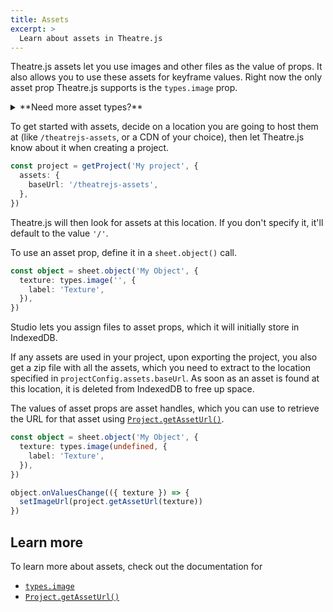 ```yaml
---
title: Assets
excerpt: >
  Learn about assets in Theatre.js
---
```


<Since version="0.5.2" />

Theatre.js assets let you use images and other files as the value of props. It also allows you to use these assets for keyframe values.
Right now the only asset prop Theatre.js supports is the `types.image` prop.

<Section>
  <details>
    <summary>**Need more asset types?**</summary>
    
    * Feel free to suggest more asset types on our [Discord server](https://discord.gg/bm9f8F9Y9N).
    * Or submit a PR of your own. Here is how:
      1. Fork the [repo](https://github.com/theatre-js/theatre/) and [set up your dev environment](https://github.com/theatre-js/theatre/blob/main/CONTRIBUTING.md).
      2. Define a new prop type by copying and editing [`types.image()`](https://github.com/theatre-js/theatre/blob/8d8e2348dd3528fe508456738dddd1644f79004f/theatre/core/src/propTypes/index.ts#L159)
      3. Define a new prop editor similar to how [`ImagePropEditor`](https://github.com/theatre-js/theatre/blob/8d8e2348dd3528fe508456738dddd1644f79004f/theatre/studio/src/propEditors/simpleEditors/ImagePropEditor.tsx#L1) is defined.
      4. Add the new prop editor to the list of known editors [here](https://github.com/theatre-js/theatre/blob/8d8e2348dd3528fe508456738dddd1644f79004f/theatre/studio/src/propEditors/simpleEditors/simplePropEditorByPropType.ts#L18).

  </details>
</Section>

To get started with assets, decide on a location you are going to host them at (like `/theatrejs-assets`, or a CDN of your choice),
then let Theatre.js know about it when creating a project.

```ts
const project = getProject('My project', {
  assets: {
    baseUrl: '/theatrejs-assets',
  },
})
```

Theatre.js will then look for assets at this location. If you don't specify it, it'll default to the value `'/'`.

To use an asset prop, define it in a `sheet.object()` call.

```ts
const object = sheet.object('My Object', {
  texture: types.image('', {
    label: 'Texture',
  }),
})
```

Studio lets you assign files to asset props, which it will initially store in IndexedDB.

<Screenshot src="/images/docs/0.5/manual/assets/image-prop-ui.png" alt="Image props in the Details panel" />

If any assets are used in your project, upon exporting the project, you also get a zip file with all the assets,
which you need to extract to the location specified in `projectConfig.assets.baseUrl`.
As soon as an asset is found at this location, it is deleted from IndexedDB to free up space.

The values of asset props are asset handles, which you can use to retrieve the URL for that asset using [`Project.getAssetUrl()`](/docs/latest/api/core#project.getasseturl_assethandle_).

```ts
const object = sheet.object('My Object', {
  texture: types.image(undefined, {
    label: 'Texture',
  }),
})

object.onValuesChange(({ texture }) => {
  setImageUrl(project.getAssetUrl(texture))
})
```

## Learn more

To learn more about assets, check out the documentation for

- [`types.image`](/docs/latest/api/core#types.image_default-opts_)
- [`Project.getAssetUrl()`](/docs/latest/api/core#project.getasseturl_assethandle_)
